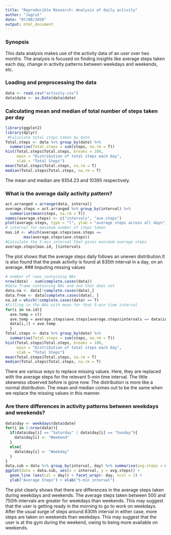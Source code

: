 ```yaml
---
title: "Reproducible Research: Analysis of daily activity"
author: "Jagrut"
date: "07/08/2020"
output: html_document
---
```


### Synopsis
This data analysis makes use of the activity data of an user over two months. 
The analysis is focused on finding insights like average steps taken each day,
change in activity patterns between weekdays and weekends, etc.

### Loading and preprocessing the data

```r

data <- read.csv("activity.csv")
data$date <- as.Date(data$date)
```

### Calculating mean and median of total number of steps taken per day

```r
library(ggplot2)
library(dplyr)
 #Calculate total steps taken by date
Total.steps <- data %>% group_by(date) %>% 
  summarise(Total.steps = sum(steps, na.rm = T))
hist(Total.steps$Total.steps, breaks = 100, 
     main = "Distribution of total steps each day", 
     xlab = "Total Steps")
mean(Total.steps$Total.steps, na.rm = T)
median(Total.steps$Total.steps, na.rm = T)
```

The mean and median are 9354.23 and 10395 respectively.

### What is the average daily activity pattern?
``` r
act.arranged = arrange(data, interval)
average.steps = act.arranged %>% group_by(interval) %>% 
  summarise(mean(steps, na.rm = T))
names(average.steps) <- c("intervals", "ave.steps")
plot(average.steps, type = "l", ylab = "average steps across all days")
# interval for maximum number of steps taken
max.id <- which(average.steps$ave.steps == 
        max(average.steps$ave.steps))
#Calculate the 5-min interval that gives maximum average steps
average.steps[max.id, ]$intervals
```


The plot shows that the average steps daily follows an uneven distribution.It is also found that the peak activity is found at 835th interval in a day, on an average. 
### Imputing missing values
``` r
# number of rows containing NAs
nrow(data) - sum(complete.cases(data))
#data frame containing NAs and one that does not
data.na <- data[!complete.cases(data),]
data.free <- data[complete.cases(data), ]
na.id = which(!complete.cases(data) == T)
#Filling in the NAs with mean for that 5-min time interval
for(i in na.id){
  ave.temp = c()
  ave.temp = average.steps$ave.steps[average.steps$intervals == data$interval[i]]
  data[i,1] = ave.temp
  }
Total.steps <- data %>% group_by(date) %>% 
  summarise(Total.steps = sum(steps, na.rm = T))
hist(Total.steps$Total.steps, breaks = 100, 
     main = "Distribution of total steps each day", 
     xlab = "Total Steps")
mean(Total.steps$Total.steps, na.rm = T)
median(Total.steps$Total.steps, na.rm = T)
```
There are various ways to replace missing values. Here, they are replaced with the average steps 
for the relevant 5-min time interval. The little skewness observed before is gone now. The distribution is more like a normal distribution. The mean and median comes out to be the same when we replace the missing values in this manner.

### Are there differences in activity patterns between weekdays and weekends?
``` r
data$day <- weekdays(data$date)
for(i in 1:nrow(data)){
  if(data$day[i] == "Saturday" | data$day[i] == "Sunday"){
    data$day[i] <- "Weekend"
  }
  else{
    data$day[i] <- "Weekday"
  }
}
data.sub = data %>% group_by(interval, day) %>% summarise(avg.steps = mean(steps))
ggplot(data = data.sub, aes(x = interval, y = avg.steps)) + 
  geom_line (aes(col = day)) + facet_wrap(~ day, ncol = 1) + 
  ylab("Average Steps") + xlab("5-min interval")
```

The plot clearly shows that there are differences in the average steps taken during weekdays and weekends. The average steps taken between 500 and 750th intervals are greater for weekdays than weekends. This may suggest that the user is getting ready in the morning to go to work on weekdays. After the usual surge of steps around 830th interval in either case, more steps are taken on weekends than weekdays. This may suggest that the user is at the gym during the weekend, owing to being more available on weekends.
